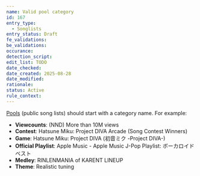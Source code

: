 ```yaml
---
name: Valid pool category
id: 167
entry_type:
  - Songlists
entry_status: Draft
fe_validations:
be_validations:
occurance:
detection_script:
edit_list: TODO
date_checked:
date_created: 2025-08-28
date_modified:
rationale:
status: Active
rule_context:
---
```


[Pools](https://vocadb.net/SongList/Featured?categoryName=Pools) (public song lists) should start with a category name. For example:

- **Viewcounts**: (NND) More than 10M views
- **Contest**: Hatsune Miku: Project DIVA Arcade (Song Contest Winners)
- **Game**: Hatsune Miku: Project DIVA (初音ミク -Project DIVA-)
- **Official Playlist**: Apple Music - Apple Music J-Pop Playlist: ボーカロイド ベスト 
- **Medley**: RINLENMANIA of KARENT LINEUP
- **Theme**: Realistic tuning